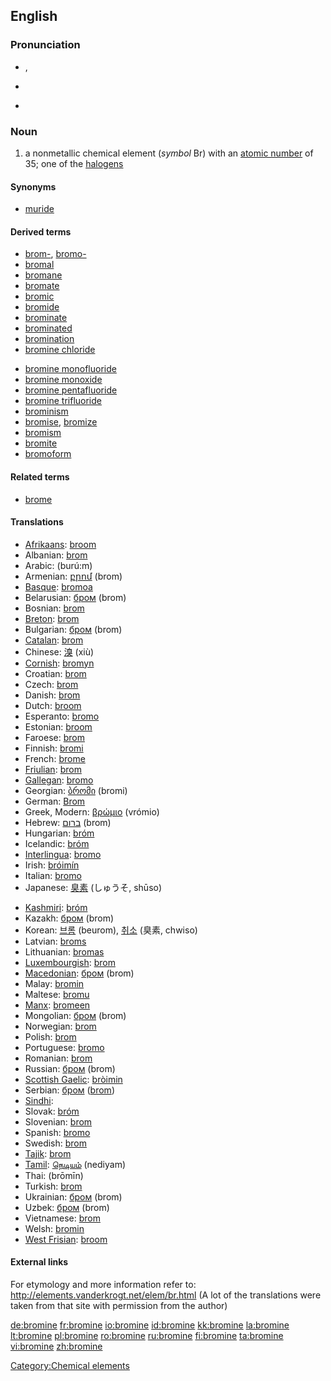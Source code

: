 ==English==
{{elements|Br|selenium|Se|krypton|Kr}}
{{wikipedia}}

===Pronunciation===
* {{a|UK}} {{IPA|/ˈbrəʊmɪn/}}, {{IPA|/ˈbrəʊmaɪn/}}
* {{a|US}} {{IPA|/ˈbroʊmin/}}
* {{hyphenation|bro|mine}}

===Noun===
{{en-noun|-}}

# a nonmetallic chemical element (''symbol'' Br) with an [[atomic number]] of 35; one of the [[halogen]]s

====Synonyms====
* [[muride]]

====Derived terms====
{{top2}}
* [[brom-]], [[bromo-]]
* [[bromal]]
* [[bromane]]
* [[bromate]]
* [[bromic]]
* [[bromide]]
* [[brominate]]
* [[brominated]]
* [[bromination]]
* [[bromine chloride]]
{{mid2}}
* [[bromine monofluoride]]
* [[bromine monoxide]]
* [[bromine pentafluoride]]
* [[bromine trifluoride]]
* [[brominism]]
* [[bromise]], [[bromize]]
* [[bromism]]
* [[bromite]]
* [[bromoform]]
{{bottom}}

====Related terms====
* [[brome]]

====Translations====
{{trans-top|nonmetallic chemical element}}
* [[Afrikaans]]: [[broom#Afrikaans|broom]]
* Albanian: [[brom]]
* Arabic: {{Arab|[[بروم]]}} (burú:m) {{m}}
* Armenian: [[բրոմ]] (brom)
* [[Basque]]: [[bromoa]]
* Belarusian: [[бром]] (brom) {{m}}
* Bosnian: [[brom]]
* [[Breton]]: [[brom]] {{m}}
* Bulgarian: [[бром]] (brom) {{m}}
* [[Catalan]]: [[brom]]
* Chinese: [[溴]] (xiù)
* [[Cornish]]: [[bromyn]]
* Croatian: [[brom]]
* Czech: [[brom]] {{m}}
* Danish: [[brom]]
* Dutch: [[broom#Dutch|broom]] {{n}}
* Esperanto: [[bromo]]
* Estonian: [[broom#Estonian|broom]]
* Faroese: [[brom]]
* Finnish: [[bromi]]
* French: [[brome]] {{m}}
* [[Friulian]]: [[brom]]
* [[Gallegan]]: [[bromo]]
* Georgian: [[ბრომი]] (bromi)
* German: [[Brom]] {{n}}
* Greek, Modern: [[βρώμιο]] (vrómio) {{n}}
* Hebrew: [[ברום]] (brom)
* Hungarian: [[bróm]]
* Icelandic: [[bróm]]
* [[Interlingua]]: [[bromo]]
* Irish: [[bróimín]]
* Italian: [[bromo]] {{m}}
* Japanese: [[臭素]] (しゅうそ, shūso)
{{trans-mid}}
* [[Kashmiri]]: [[bróm]]
* Kazakh: [[бром]] (brom)
* Korean: [[브롬]] (beurom), [[취소]] (臭素, chwiso)
* Latvian: [[broms]]
* Lithuanian: [[bromas]]
* [[Luxembourgish]]: [[brom]]
* [[Macedonian]]: [[бром]] (brom) {{m}}
* Malay: [[bromin]]
* Maltese: [[bromu]]
* [[Manx]]: [[bromeen]]
* Mongolian: [[бром]] (brom)
* Norwegian: [[brom]]
* Polish: [[brom]] {{m}}
* Portuguese: [[bromo]] {{m}}
* Romanian: [[brom]] {{n}}
* Russian: [[бром]] (brom) {{m}}
* [[Scottish Gaelic]]: [[bròimin]]
* Serbian: [[бром]] ([[brom]]) {{m}}
* [[Sindhi]]: {{SDchar|[[ڳاڙهرو]]}} {{m}}
* Slovak: [[bróm]]
* Slovenian: [[brom]]
* Spanish: [[bromo]] {{m}}
* Swedish: [[brom]]
* [[Tajik]]: [[brom]]
* [[Tamil]]: [[நெடியம்]] (nediyam)
* Thai: {{Thai|[[โบรมีน]]}} (brōmīn)
* Turkish: [[brom]]
* Ukrainian: [[бром]] (brom) {{m}}
* Uzbek: [[бром]] (brom)
* Vietnamese: [[brom]]
* Welsh: [[bromin]]
* [[West Frisian]]: [[broom#West Frisian|broom]]
{{trans-bottom}}

====External links====
For etymology and more information refer to:
http://elements.vanderkrogt.net/elem/br.html
(A lot of the translations were taken from that site with permission from the author)

[[Category:Chemical elements]]

[[de:bromine]]
[[fr:bromine]]
[[io:bromine]]
[[id:bromine]]
[[kk:bromine]]
[[la:bromine]]
[[lt:bromine]]
[[pl:bromine]]
[[ro:bromine]]
[[ru:bromine]]
[[fi:bromine]]
[[ta:bromine]]
[[vi:bromine]]
[[zh:bromine]]
